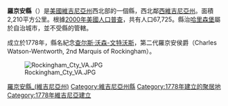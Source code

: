 {{unreferenced|time=2018-12-17T03:17:58+00:00}}
{{noteTA
|G1=USState
}}
<!--[[File:Map_of_Virginia_highlighting_Rockingham_County.svg|225px]]-->
{{Infobox U.S. County |
 county  = 羅京安縣|
 state = 維吉尼亞州 |
 en county  = Rockingham County|
 en state = Virginia |
 seal =  |
 map = Map of Virginia highlighting Rockingham County.svg |
 map size = 225|
 founded = 1778年|
 seat = [[哈里森堡_(維吉尼亞州)|哈里森堡]] | 
 area = 2,210 km² (853 mi²) |
 area water = 6 km² (2 mi²) |
 area percentage = 0.25% |
 census yr = 2000|
 pop = 67,725 |
 density = 31|
 web = www.rockinghamcountyva.gov/|
|}}
'''羅京安縣'''（{{lang-en|Rockingham County}}）是[[美國|美國]][[維吉尼亞州|維吉尼亞州]]西北部的一個縣，西北鄰[[西維吉尼亞州|西維吉尼亞州]]。面積2,210平方公里。根據[[2000年美國人口普查|2000年美國人口普查]]，共有人口67,725。縣治[[哈里森堡_(維吉尼亞州)|哈里森堡]]屬於自治城市，並不受縣的管轄。

成立於1778年，縣名紀念[[查尔斯·沃森-文特沃斯|查尔斯·沃森-文特沃斯]]，第二代羅京安侯爵（Charles Watson-Wentworth, 2nd Marquis of Rockingham）。

[[File:Rockingham_Cty_VA.JPG|none]]

{{弗吉尼亚州}}
{{Authority control}}

{{DEFAULTSORT:Rockingham County}}
[[Category:羅京安縣_(維吉尼亞州)|]]
[[Category:維吉尼亞州縣|Category:維吉尼亞州縣]]
[[Category:1778年建立的聚居地|Category:1778年建立的聚居地]]
[[Category:1778年維吉尼亞建立|Category:1778年維吉尼亞建立]]

{{Virginia-geo-stub}}